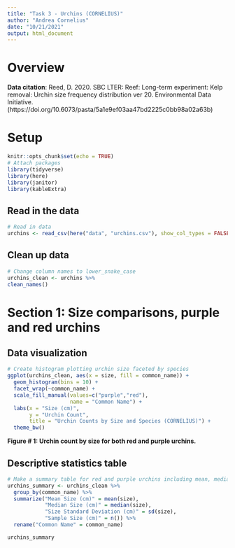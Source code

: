```yaml
---
title: "Task 3 - Urchins (CORNELIUS)"
author: "Andrea Cornelius"
date: "10/21/2021"
output: html_document
---
```

# Overview

**Data citation**: Reed, D. 2020. SBC LTER: Reef: Long-term experiment: Kelp removal: Urchin size frequency distribution ver 20. Environmental Data Initiative. (https://doi.org/10.6073/pasta/5a1e9ef03aa47bd2225c0bb98a02a63b) 

# Setup
```r
knitr::opts_chunk$set(echo = TRUE)
# Attach packages
library(tidyverse)
library(here)
library(janitor)
library(kableExtra)
```

## Read in the data
```r
# Read in data
urchins <- read_csv(here("data", "urchins.csv"), show_col_types = FALSE)
```

## Clean up data
```r
# Change column names to lower_snake_case
urchins_clean <- urchins %>%
clean_names()
```

# Section 1: Size comparisons, purple and red urchins

## Data visualization
```r
# Create histogram plotting urchin size faceted by species
ggplot(urchins_clean, aes(x = size, fill = common_name)) +
  geom_histogram(bins = 10) +
  facet_wrap(~common_name) +
  scale_fill_manual(values=c("purple","red"), 
                    name = "Common Name") +
  labs(x = "Size (cm)",
       y = "Urchin Count",
       title = "Urchin Counts by Size and Species (CORNELIUS)") +
  theme_bw()
```

**Figure # 1: Urchin count by size for both red and purple urchins.**

## Descriptive statistics table
```r
# Make a summary table for red and purple urchins including mean, median, standard deviation, and sample size; call it out.
urchins_summary <- urchins_clean %>%
  group_by(common_name) %>%
  summarize("Mean Size (cm)" = mean(size),
            "Median Size (cm)" = median(size),
            "Size Standard Deviation (cm)" = sd(size),
            "Sample Size (cm)" = n()) %>%
  rename("Common Name" = common_name)

urchins_summary
```

